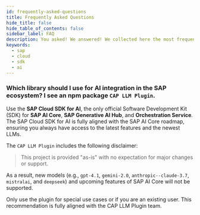 ```yaml
---
id: frequently-asked-questions
title: Frequently Asked Questions
hide_title: false
hide_table_of_contents: false
sidebar_label: FAQ
description: You asked! We answered! We collected here the most frequent question about SAP Cloud SDK for JavaScript.
keywords:
  - sap
  - cloud
  - sdk
  - ai
---
```


### Which library should I use for AI integration in the SAP ecosystem? I see an npm package `CAP LLM Plugin`.

Use the **SAP Cloud SDK for AI**, the only official Software Development Kit (SDK) for **SAP AI Core**, **SAP Generative AI Hub**, and **Orchestration Service**.
The SAP Cloud SDK for AI is fully aligned with the SAP AI Core roadmap, ensuring you always have access to the latest features and the newest LLMs.

The `CAP LLM Plugin` includes the following disclaimer:

> This project is provided "as-is" with no expectation for major changes or support.

As a result, new models (e.g., `gpt-4.1`, `gemini-2.0`, `anthropic--claude-3.7`, `mistralai`, and `deepseek`) and upcoming features of SAP AI Core will not be supported.

Only use the plugin for special use cases or if you are an existing user.
This recommendation is fully aligned with the CAP LLM Plugin team.
